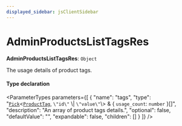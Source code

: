 ```yaml
---
displayed_sidebar: jsClientSidebar
---
```



# AdminProductsListTagsRes

 **AdminProductsListTagsRes**: `Object`

The usage details of product tags.

#### Type declaration

<ParameterTypes parameters={[
  {
    "name": "tags",
    "type": "[`Pick`](internal.Pick.mdx)<[`ProductTag`](../classes/internal.ProductTag.mdx), ``\"id\"`` \\| ``\"value\"``\\> & { `usage_count`: `number`  }[]",
    "description": "An array of product tags details.",
    "optional": false,
    "defaultValue": "",
    "expandable": false,
    "children": []
  }
]} />
